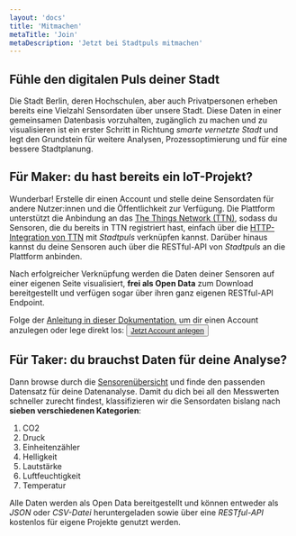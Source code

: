 ```yaml
---
layout: 'docs'
title: 'Mitmachen'
metaTitle: 'Join'
metaDescription: 'Jetzt bei Stadtpuls mitmachen'
---
```


  
## Fühle den digitalen Puls deiner Stadt
Die Stadt Berlin, deren Hochschulen, aber auch Privatpersonen erheben bereits eine Vielzahl Sensordaten über unsere Stadt. Diese Daten in einer gemeinsamen Datenbasis vorzuhalten, zugänglich zu machen und zu visualisieren ist ein erster Schritt in Richtung *smarte vernetzte Stadt* und legt den Grundstein für weitere Analysen, Prozessoptimierung und für eine bessere Stadtplanung.

## Für Maker: du hast bereits ein IoT-Projekt?
Wunderbar! Erstelle dir einen Account und stelle deine Sensordaten für andere Nutzer:innen und die Öffentlichkeit zur Verfügung. Die Plattform unterstützt die Anbindung an das <a href="https://www.thethingsnetwork.org/" target="_blank">The Things Network (TTN)</a>, sodass du Sensoren, die du bereits in TTN registriert hast, einfach über die <a href="https://www.thethingsnetwork.org/docs/applications/http/" target="_blank">HTTP-Integration von TTN</a> mit *Stadtpuls* verknüpfen kannst. Darüber hinaus kannst du deine Sensoren auch über die RESTful-API von *Stadtpuls* an die Plattform anbinden.

Nach erfolgreicher Verknüpfung werden die Daten deiner Sensoren auf einer eigenen Seite visualisiert, <strong>frei als Open Data</strong> zum Download bereitgestellt und verfügen sogar über ihren ganz eigenen RESTful-API Endpoint.

Folge der <a href='/docs/stadtpuls-account'>Anleitung in dieser Dokumentation</a>, um dir einen Account anzulegen oder lege direkt los:
<Button><a href='/signup'>Jetzt Account anlegen</a></Button>


## Für Taker: du brauchst Daten für deine Analyse?

Dann browse durch die <a href='/sensors'>Sensorenübersicht</a> und finde den passenden Datensatz für deine Datenanalyse.
Damit du dich bei all den Messwerten schneller zurecht findest, klassifizieren wir die Sensordaten bislang nach <strong>sieben verschiedenen Kategorien</strong>:

1. CO2
2. Druck
3. Einheitenzähler
4. Helligkeit
5. Lautstärke
6. Luftfeuchtigkeit
7. Temperatur

Alle Daten werden als Open Data bereitgestellt und können entweder als *JSON* oder *CSV-Datei* heruntergeladen sowie über eine *RESTful-API* kostenlos für eigene Projekte genutzt werden.